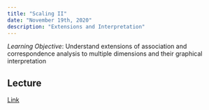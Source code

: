 ```yaml
---
title: "Scaling II"
date: "November 19th, 2020"
description: "Extensions and Interpretation"
---
```


*Learning Objective*: Understand extensions of association and 
correspondence analysis to multiple dimensions and their graphical interpretation 

## Lecture

[Link](https://moodle.hertie-school.org/course/index.php?categoryid=266)


